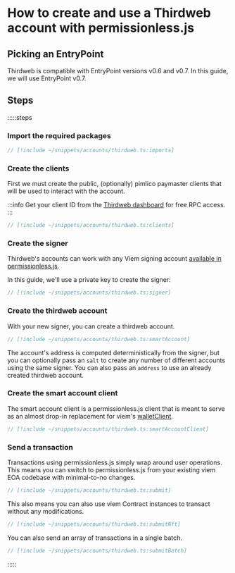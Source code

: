 # How to create and use a Thirdweb account with permissionless.js

## Picking an EntryPoint

Thirdweb is compatible with EntryPoint versions v0.6 and v0.7. In this guide, we will use EntryPoint v0.7.

## Steps

:::::steps

### Import the required packages

```ts
// [!include ~/snippets/accounts/thirdweb.ts:imports]
```

### Create the clients

First we must create the public, (optionally) pimlico paymaster clients that will be used to interact with the account.

:::info
Get your client ID from the [Thirdweb dashboard](https://thirdweb.com/dashboard/settings/api-keys) for free RPC access.
:::

```ts
// [!include ~/snippets/accounts/thirdweb.ts:clients]
```

### Create the signer

Thirdweb's accounts can work with any Viem signing account [available in permissionless.js](/permissionless/how-to/signers).

In this guide, we'll use a private key to create the signer:

```ts
// [!include ~/snippets/accounts/thirdweb.ts:signer]
```

### Create the thirdweb account

With your new signer, you can create a thirdweb account.

```ts
// [!include ~/snippets/accounts/thirdweb.ts:smartAccount]
```

The account's address is computed deterministically from the signer, but you can optionally pass an `salt` to create any number of different accounts using the same signer. You can also pass an `address` to use an already created thirdweb account.

### Create the smart account client

The smart account client is a permissionless.js client that is meant to serve as an almost drop-in replacement for viem's [walletClient](https://viem.sh/docs/clients/wallet.html).

```ts
// [!include ~/snippets/accounts/thirdweb.ts:smartAccountClient]
```

### Send a transaction

Transactions using permissionless.js simply wrap around user operations. This means you can switch to permissionless.js from your existing viem EOA codebase with minimal-to-no changes.

```ts
// [!include ~/snippets/accounts/thirdweb.ts:submit]
```

This also means you can also use viem Contract instances to transact without any modifications.

```ts
// [!include ~/snippets/accounts/thirdweb.ts:submitNft]
```

You can also send an array of transactions in a single batch.

```ts
// [!include ~/snippets/accounts/thirdweb.ts:submitBatch]
```

:::::
